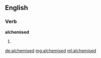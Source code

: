 ==English==

===Verb===
'''alchemised'''

# {{past of|alchemise}}

[[de:alchemised]]
[[mg:alchemised]]
[[ml:alchemised]]